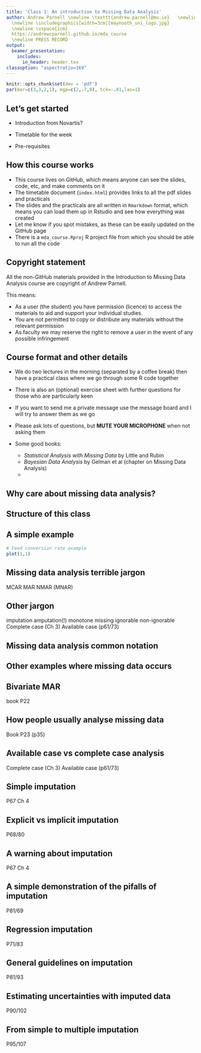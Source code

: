 ```yaml
---
title: 'Class 1: An introduction to Missing Data Analysis'
author: Andrew Parnell \newline \texttt{andrew.parnell@mu.ie}   \newline \vspace{1cm}
  \newline \includegraphics[width=3cm]{maynooth_uni_logo.jpg}
  \newline \vspace{1cm}
  https://andrewcparnell.github.io/mda_course 
  \newline PRESS RECORD 
output:
  beamer_presentation:
    includes:
      in_header: header.tex
classoption: "aspectratio=169"
---
```


```r
knitr::opts_chunk$set(dev = 'pdf')
par(mar=c(3,3,2,1), mgp=c(2,.7,0), tck=-.01,las=1)
```

## Let's get started

- Introduction from Novartis?

- Timetable for the week

- Pre-requisites

## How this course works

- This course lives on GitHub, which means anyone can see the slides, code, etc, and make comments on it
- The timetable document (`index.html`) provides links to all the pdf slides and practicals
- The slides and the practicals are all written in `Rmarkdown` format, which means you can load them up in Rstudio and see how everything was created
- Let me know if you spot mistakes, as these can be easily updated on the GitHub page
- There is a `mda_course.Rproj` R project file from which you should be able to run all the code

## Copyright statement

All the non-GitHub materials provided in the Introduction to Missing Data Analysis course are copyright of Andrew Parnell.

This means:

- As a user (the student) you have permission (licence) to access the materials to aid and
support your individual studies.
- You are not permitted to copy or distribute any materials without the relevant permission
- As faculty we may reserve the right to remove a user in the event of any possible infringement

## Course format and other details

- We do two lectures in the morning (separated by a coffee break) then have a practical class where we go through some R code together
- There is also an (optional) exercise sheet with further questions for those who are particularly keen
- If you want to send me a private message use the message board and I will try to answer them as we go
- Please ask lots of questions, but __MUTE YOUR MICROPHONE__ when not asking them
- Some good books:

    - _Statistical Analysis with Missing Data_ by Little and Rubin 
    - _Bayesian Data Analysis_ by Gelman et al (chapter on Missing Data Analysis)
    - 


## Why care about missing data analysis?



## Structure of this class


## A simple example

```r
# Feed conversion rate example
plot(1,1)
```

## Missing data analysis terrible jargon

MCAR
MAR
NMAR (MNAR)

## Other jargon

imputation
amputation(!)
monotone missing
ignorable
non-ignorable
Complete case (Ch 3)
Available case (p61/73)

## Missing data analysis common notation


## Other examples where missing data occurs


## Bivariate MAR

book P22

## How people usually analyse missing data

Book P23 (p35)

## Available case vs complete case analysis

Complete case (Ch 3)
Available case (p61/73)

## Simple imputation

P67 Ch 4

## Explicit vs implicit imputation

P68/80

## A warning about imputation

P67 Ch 4

## A simple demonstration of the pifalls of imputation

P81/69

## Regression imputation

P71/83

## General guidelines on imputation

P81/93

## Estimating uncertainties with imputed data

P90/102

## From simple to multiple imputation

P95/107



